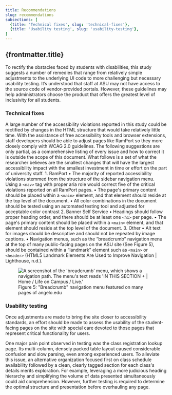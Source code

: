 ```yaml
---
title: Recommendations
slug: recommendations
subsections: [
  {title: 'Technical fixes', slug: 'technical-fixes'},
  {title: 'Usability testing', slug: 'usability-testing'},
]
---
```


## {frontmatter.title}

To rectify the obstacles faced by students with disabilities, this study suggests a number of remedies that range from relatively simple adjustments to the underlying UI code to more challenging but necessary usability testing. It’s understood that staff at ASU may not have access to the source code of vendor-provided portals. However, these guidelines may help administrators choose the product that offers the greatest level of inclusivity for all students.

### Technical fixes
A large number of the accessibility violations reported in this study could be rectified by changes in the HTML structure that would take relatively little time. With the assistance of free accessibility tools and browser extensions, staff developers should be able to adjust pages like RamPort so they more closely comply with WCAG 2.0 guidelines. The following suggestions are only partial, as a comprehensive listing of every issue and how to correct it is outside the scope of this document. What follows is a set of what the researcher believes are the smallest changes that will have the largest accessibility impact with the smallest investment in time or effort on the part of university staff.
    1. RamPort
    • The majority of reported accessibility violations stemmed from the structure of the sidebar navigation menu. Using a `<nav>` tag with proper aria role would correct five of the critical violations reported on all RamPort pages.
    • The page's primary content should be placed within a `<main>` element, and that element should reside at the top level of the document.
    • All color combinations in the document should be tested using an automated testing tool and adjusted for acceptable color contrast
    2. Banner Self Service
    • Headings should follow proper heading order, and there should be at least one `<h1>` per page.
    • The page's primary content should be placed within a `<main>` element, and that element should reside at the top level of the document.
    3. Other
    • Alt text for images should be descriptive and should not be repeated by image captions.
    • Navigation menus, such as the “breadcrumb” navigation menu at the top of many public-facing pages on the ASU site (See Figure 5), should be contained within a “landmark” element such as `<main>` or `<header>` (HTML5 Landmark Elements Are Used to Improve Navigation | Lighthouse, n.d.).

<figure>
<img src="/Figure5.png" alt="A screenshot of the 'breadcrumb' menu, which shows a navigation path. The menu's text reads 'IN THIS SECTION + | Home / Life on Campus / Live.'" />

<figcaption>Figure 5: "Breadcrumb" navigation menu featured on many pages of angelo.edu</figcaption>
</figure>

### Usability testing

Once adjustments are made to bring the site closer to accessibility standards, an effort should be made to assess the usability of the student-facing pages on the site with special care devoted to those pages that represent critical functionality for users.

One major pain point observed in testing was the class registration lookup page. Its multi-column, densely packed table layout caused considerable confusion and slow parsing, even among experienced users. To alleviate this issue, an alternative organization focused first on class schedule availability followed by a clean, clearly tagged section for each class's details merits exploration. For example, leveraging a more judicious heading hierarchy and simplifying the volume of data presented simultaneously could aid comprehension. However, further testing is required to determine the optimal structure and presentation before overhauling any page.
